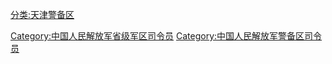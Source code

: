 [[分类:天津警备区|分类:天津警备区]]
[[Category:中国人民解放军省级军区司令员|Category:中国人民解放军省级军区司令员]]
[[Category:中国人民解放军警备区司令员|Category:中国人民解放军警备区司令员]]